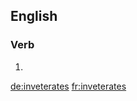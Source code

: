 ==English==

===Verb===
{{head|en|verb form}}

# {{en-third-person singular of|inveterate}}

[[de:inveterates]]
[[fr:inveterates]]